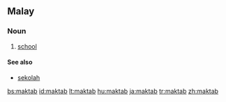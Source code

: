 ==Malay==

===Noun===
{{head|ms|noun}}

# [[school]]

====See also====
* [[sekolah]]

[[bs:maktab]]
[[id:maktab]]
[[lt:maktab]]
[[hu:maktab]]
[[ja:maktab]]
[[tr:maktab]]
[[zh:maktab]]
